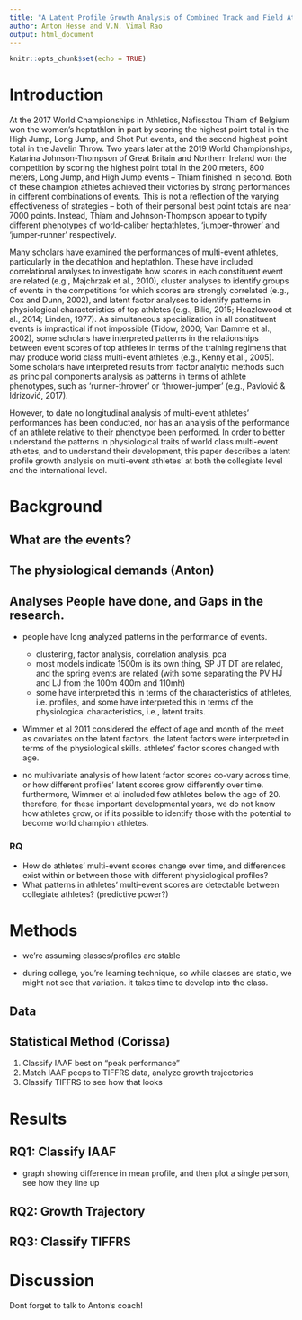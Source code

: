 ```yaml
---
title: "A Latent Profile Growth Analysis of Combined Track and Field Athletes"
author: Anton Hesse and V.N. Vimal Rao
output: html_document
---
```


```r
knitr::opts_chunk$set(echo = TRUE)
```


# Introduction

At the 2017 World Championships in Athletics, Nafissatou Thiam of Belgium won the women's heptathlon in part by scoring the highest point total in the High Jump, Long Jump, and Shot Put events, and the second highest point total in the Javelin Throw. Two years later at the 2019 World Championships, Katarina Johnson-Thompson of Great Britain and Northern Ireland won the competition by scoring the highest point total in the 200 meters, 800 meters, Long Jump, and High Jump events -- Thiam finished in second. Both of these champion athletes achieved their victories by strong performances in different combinations of events. This is not a reflection of the varying effectiveness of strategies -- both of their personal best point totals are near 7000 points. Instead, Thiam and Johnson-Thompson appear to typify different phenotypes of world-caliber heptathletes, 'jumper-thrower' and 'jumper-runner' respectively. 

Many scholars have examined the performances of multi-event athletes, particularly in the decathlon and heptathlon. These have included correlational analyses to investigate how scores in each constituent event are related (e.g., Majchrzak et al., 2010), 
cluster analyses to identify groups of events in the competitions for which scores are strongly correlated (e.g., Cox and Dunn, 2002), and latent factor analyses to identify patterns in physiological characteristics of top athletes (e.g., Bilic, 2015; Heazlewood et al., 2014; Linden, 1977). As simultaneous specialization in all constituent events is impractical if not impossible (Tidow, 2000; Van Damme et al., 2002), some scholars have interpreted patterns in the relationships between event scores of top athletes in terms of the training regimens that may produce world class multi-event athletes (e.g., Kenny et al., 2005). Some scholars have interpreted results from factor analytic methods such as principal components analysis as patterns in terms of athlete phenotypes, such as 'runner-thrower' or 'thrower-jumper' (e.g., Pavlović & Idrizović, 2017). 

However, to date no longitudinal analysis of multi-event athletes' performances has been conducted, nor has an analysis of the performance of an athlete relative to their phenotype been performed. In order to better understand the patterns in physiological traits of world class multi-event athletes, and to understand their development, this paper describes a latent profile growth analysis on multi-event athletes' at both the collegiate level and the international level. 

# Background

## What are the events? 

## The physiological demands (Anton)

## Analyses People have done, and Gaps in the research.

- people have long analyzed patterns in the performance of events. 
    - clustering, factor analysis, correlation analysis, pca
    - most models indicate 1500m is its own thing, SP JT DT are related, and the spring events are related (with some separating the PV HJ and LJ from the 100m 400m and 110mh)
    - some have interpreted this in terms of the characteristics of athletes, i.e. profiles, and some have interpreted this in terms of the physiological characteristics, i.e., latent traits.
    
- Wimmer et al 2011 considered the effect of age and month of the meet as covariates on the latent factors. the latent factors were interpreted in terms of the physiological skills. athletes' factor scores changed with age. 

- no multivariate analysis of how latent factor scores co-vary across time, or how different profiles' latent scores grow differently over time. furthermore, Wimmer et al included few athletes below the age of 20. therefore, for these important developmental years, we do not know how athletes grow, or if its possible to identify those with the potential to become world champion athletes. 

### RQ

- How do athletes' multi-event scores change over time, and differences exist within or between those with different physiological profiles?
- What patterns in athletes' multi-event scores are detectable between collegiate athletes? (predictive power?)

# Methods

- we're assuming classes/profiles are stable

- during college, you're learning technique, so while classes are static, we might not see that variation. it takes time to develop into the class. 

## Data

## Statistical Method (Corissa)

(1) Classify IAAF best on "peak performance"
(2) Match IAAF peeps to TIFFRS data, analyze growth trajectories
(3) Classify TIFFRS to see how that looks

# Results

## RQ1: Classify IAAF

- graph showing difference in mean profile, and then plot a single person, see how they line up

## RQ2: Growth Trajectory

## RQ3: Classify TIFFRS

# Discussion

Dont forget to talk to Anton's coach! 